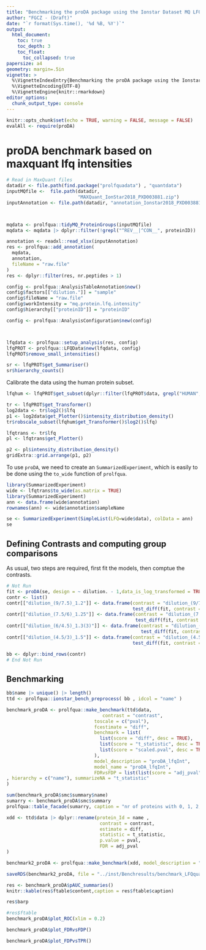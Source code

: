 ```yaml
---
title: "Benchmarking the proDA package using the Ionstar Dataset MQ LFQ intensities"
author: "FGCZ - (Draft)"
date: "`r format(Sys.time(), '%d %B, %Y')`"
output: 
  html_document:
    toc: true
    toc_depth: 3
    toc_float:
      toc_collapsed: true
papersize: a4
geometry: margin=.5in
vignette: >
  %\VignetteIndexEntry{Benchmarking the proDA package using the Ionstar Dataset MQ LFQ intensities} 
  %\VignetteEncoding{UTF-8}
  %\VignetteEngine{knitr::rmarkdown}
editor_options:
  chunk_output_type: console
---
```


```r
knitr::opts_chunk$set(echo = TRUE, warning = FALSE, message = FALSE)
evalAll <- require(proDA)


```

# proDA benchmark based on maxquant lfq intensities




```r

# Read in MaxQuant files
datadir <- file.path(find.package("prolfquadata") , "quantdata")
inputMQfile <-  file.path(datadir,
                          "MAXQuant_IonStar2018_PXD003881.zip")
inputAnnotation <- file.path(datadir, "annotation_Ionstar2018_PXD003881.xlsx")



mqdata <- prolfqua::tidyMQ_ProteinGroups(inputMQfile)
mqdata <- mqdata |> dplyr::filter(!grepl("^REV__|^CON__", proteinID))

annotation <- readxl::read_xlsx(inputAnnotation)
res <- prolfqua::add_annotation(
  mqdata,
  annotation,
  fileName = "raw.file"
)
res <- dplyr::filter(res, nr.peptides > 1)

config <- prolfqua::AnalysisTableAnnotation$new()
config$factors[["dilution."]] = "sample"
config$fileName = "raw.file"
config$workIntensity = "mq.protein.lfq.intensity"
config$hierarchy[["proteinID"]] = "proteinID"

config <- prolfqua::AnalysisConfiguration$new(config)



lfqdata <- prolfqua::setup_analysis(res, config)
lfqPROT <- prolfqua::LFQData$new(lfqdata, config)
lfqPROT$remove_small_intensities()

sr <- lfqPROT$get_Summariser()
sr$hierarchy_counts()
```


Calibrate the data using the human protein subset.

```r

lfqhum <- lfqPROT$get_subset(dplyr::filter(lfqPROT$data, grepl("HUMAN", proteinID)))

tr <- lfqPROT$get_Transformer()
log2data <- tr$log2()$lfq
p1 <- log2data$get_Plotter()$intensity_distribution_density()
tr$robscale_subset(lfqhum$get_Transformer()$log2()$lfq)

lfqtrans <- tr$lfq
pl <- lfqtrans$get_Plotter()

p2 <- pl$intensity_distribution_density()
gridExtra::grid.arrange(p1, p2)
```

To use `proDA`, we need to create an `SummarizedExperiment`, which is easily to be done using the `to_wide` function of `prolfqua`.


```r
library(SummarizedExperiment)
wide <- lfqtrans$to_wide(as.matrix = TRUE)
library(SummarizedExperiment)
ann <- data.frame(wide$annotation)
rownames(ann) <- wide$annotation$sampleName

se <- SummarizedExperiment(SimpleList(LFQ=wide$data), colData = ann)
se

```


## Defining Contrasts and computing group comparisons

As usual, two steps are required, first fit the models, then comptue the contrasts.


```r
# Not Run
fit <- proDA(se, design = ~ dilution. - 1,data_is_log_transformed = TRUE)
contr <- list()
contr[["dilution_(9/7.5)_1.2"]] <- data.frame(contrast = "dilution_(9/7.5)_1.2",
                                              test_diff(fit, contrast = "dilution.e - dilution.d"))
contr[["dilution_(7.5/6)_1.25"]] <- data.frame(contrast = "dilution_(7.5/6)_1.25",
                                               test_diff(fit, contrast = "dilution.d - dilution.c"))
contr[["dilution_(6/4.5)_1.3(3)"]] <- data.frame(contrast = "dilution_(6/4.5)_1.3(3)", 
                                                 test_diff(fit, contrast ="dilution.c - dilution.b"))
contr[["dilution_(4.5/3)_1.5"]] <- data.frame(contrast = "dilution_(4.5/3)_1.5", 
                                              test_diff(fit, contrast ="dilution.b - dilution.a" ))

bb <- dplyr::bind_rows(contr)
# End Not Run

```



## Benchmarking

```r

bb$name |> unique() |> length()
ttd <- prolfqua::ionstar_bench_preprocess( bb , idcol = "name" )

benchmark_proDA <- prolfqua::make_benchmark(ttd$data,
                                   contrast = "contrast",
                                toscale = c("pval"),
                                fcestimate = "diff",
                                benchmark = list(
                                  list(score = "diff", desc = TRUE),
                                  list(score = "t_statistic", desc = TRUE),
                                  list(score = "scaled.pval", desc = TRUE)
                                ),  
                                model_description = "proDA_lfqInt",
                                model_name = "proDA_lfqInt",
                                FDRvsFDP = list(list(score = "adj_pval", desc = FALSE))
, hierarchy = c("name"), summarizeNA = "t_statistic"
)

sum(benchmark_proDA$smc$summary$name)
sumarry <- benchmark_proDA$smc$summary
prolfqua::table_facade(sumarry, caption = "nr of proteins with 0, 1, 2, 3 missing contrasts.")

```


```r
xdd <- ttd$data |> dplyr::rename(protein_Id = name ,
                                  contrast = contrast,
                                  estimate = diff,
                                  statistic = t_statistic,
                                  p.value = pval,
                                  FDR = adj_pval  
)

benchmark2_proDA <- prolfqua::make_benchmark(xdd, model_description = "proDA", model_name = "proDA")
```

```r
saveRDS(benchmark2_proDA, file = "../inst/Benchresults/benchmark_LFQquant_proDA.RDS")
```


```r
res <- benchmark_proDA$pAUC_summaries()
knitr::kable(res$ftable$content,caption = res$ftable$caption)

res$barp
```

```r
#res$ftable
benchmark_proDA$plot_ROC(xlim = 0.2)
```

```r
benchmark_proDA$plot_FDRvsFDP()
```

```r
benchmark_proDA$plot_FDPvsTPR()
```
